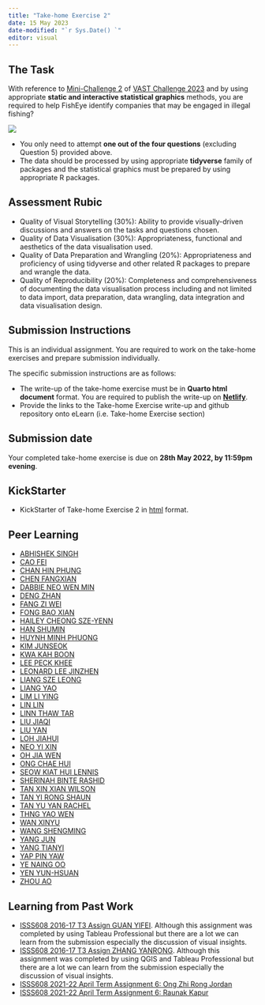 ```yaml
---
title: "Take-home Exercise 2"
date: 15 May 2023
date-modified: "`r Sys.Date() `"
editor: visual
---
```


## The Task

With reference to [Mini-Challenge 2](https://vast-challenge.github.io/2023/MC2.html) of [VAST Challenge 2023](https://vast-challenge.github.io/2023/index.html) and by using appropriate **static and interactive statistical graphics** methods, you are required to help FishEye identify companies that may be engaged in illegal fishing?

![](img/mc2.jpg)

::: callout-important
-   You only need to attempt **one out of the four questions** (excluding Question 5) provided above.
-   The data should be processed by using appropriate **tidyverse** family of packages and the statistical graphics must be prepared by using appropriate R packages.
:::

## Assessment Rubic

-   Quality of Visual Storytelling (30%): Ability to provide visually-driven discussions and answers on the tasks and questions chosen.
-   Quality of Data Visualisation (30%): Appropriateness, functional and aesthetics of the data visualisation used.
-   Quality of Data Preparation and Wrangling (20%): Appropriateness and proficiency of using tidyverse and other related R packages to prepare and wrangle the data.
-   Quality of Reproducibility (20%): Completeness and comprehensiveness of documenting the data visualisation process including and not limited to data import, data preparation, data wrangling, data integration and data visualisation design.

## Submission Instructions

This is an individual assignment. You are required to work on the take-home exercises and prepare submission individually.

::: callout-important
The specific submission instructions are as follows:

-   The write-up of the take-home exercise must be in **Quarto html document** format. You are required to publish the write-up on [**Netlify**](https://www.netlify.com/).
-   Provide the links to the Take-home Exercise write-up and github repository onto eLearn (i.e. Take-home Exercise section)
:::

## Submission date

Your completed take-home exercise is due on **28th May 2022, by 11:59pm evening**.

## KickStarter

-   KickStarter of Take-home Exercise 2 in [html](TH_EX02/MC2-Kick-starter1.html) format.

## Peer Learning

- [ABHISHEK SINGH]()
- [CAO FEI]()
- [CHAN HIN PHUNG]()
- [CHEN FANGXIAN]()
- [DABBIE NEO WEN MIN]()
- [DENG ZHAN]()
- [FANG ZI WEI]()
- [FONG BAO XIAN]()
- [HAILEY CHEONG SZE-YENN]()
- [HAN SHUMIN]()
- [HUYNH MINH PHUONG]()
- [KIM JUNSEOK]()
- [KWA KAH BOON]()
- [LEE PECK KHEE]()
- [LEONARD LEE JINZHEN]()
- [LIANG SZE LEONG]()
- [LIANG YAO]()
- [LIM LI YING]()
- [LIN LIN]()
- [LINN THAW TAR]()
- [LIU JIAQI]()
- [LIU YAN]()
- [LOH JIAHUI]()
- [NEO YI XIN]()
- [OH JIA WEN]()
- [ONG CHAE HUI]()
- [SEOW KIAT HUI LENNIS]()
- [SHERINAH BINTE RASHID]()
- [TAN XIN XIAN WILSON]()
- [TAN YI RONG SHAUN]()
- [TAN YU YAN RACHEL]()
- [THNG YAO WEN]()
- [WAN XINYU]()
- [WANG SHENGMING]()
- [YANG JUN]()
- [YANG TIANYI]()
- [YAP PIN YAW]()
- [YE NAING OO]()
- [YEN YUN-HSUAN]()
- [ZHOU AO]()

## Learning from Past Work

-   [ISSS608 2016-17 T3 Assign GUAN YIFEI](https://wiki.smu.edu.sg/1617t3isss608g1/ISSS608_2016-17_T3_Assign_GUAN_YIFEI). Although this assignment was completed by using Tableau Professional but there are a lot we can learn from the submission especially the discussion of visual insights.
-   [ISSS608 2016-17 T3 Assign ZHANG YANRONG](https://wiki.smu.edu.sg/1617t3isss608g1/ISSS608_2016-17_T3_Assign_ZHANG_YANRONG). Although this assignment was completed by using QGIS and Tableau Professional but there are a lot we can learn from the submission especially the discussion of visual insights.
-   [ISSS608 2021-22 April Term Assignment 6: Ong Zhi Rong Jordan](https://isss608-jordan-va.netlify.app/th_ex6/th_ex6.html)
-   [ISSS608 2021-22 April Term Assignment 6: Raunak Kapur](https://isss608-raunakkapur.netlify.app/th_ex/the6)
